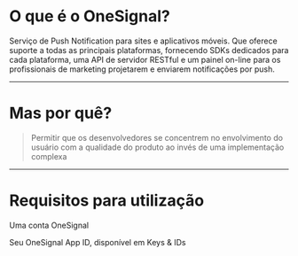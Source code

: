 
# O que é o OneSignal?

Serviço de Push Notification para sites e aplicativos móveis. Que oferece suporte a todas as principais plataformas, fornecendo SDKs dedicados para cada plataforma, uma API de servidor RESTful e um painel on-line para os profissionais de marketing projetarem e enviarem notificações por push.

---

# Mas por quê?

>Permitir que os desenvolvedores se concentrem no envolvimento do usuário com a qualidade do produto ao invés de uma implementação complexa
<!-- 
  Essa complexidade muitas vezes se dá pelo fato de ser necessário gerenciar
  o token que é gerado no momento em que o dispositivo se comunica com a API de notifications, 
  e que ao utilizar um sistema de Notifications,como Firebase, por exemplo, 
  este token sofre alterações de tempos em tempos, Tornando um pouco complicado 
  identificar o momento em que seu Backend deve receber um novo token.
 -->

---

# Requisitos para utilização

<div>
  <Appear>
    <p>Uma conta OneSignal</p>
    <p>Seu OneSignal App ID, disponível em Keys & IDs</p>
  </Appear>
</div>

<!-- 
  Para IOS existe uma certa complexidade envolvida, pois é necessário uma Apple Id 
  inscrita no programa de desenvolvimento da Apple $$$$

  Vale lembrar também que Push Notifications Web no IOS ainda não é permitida
-->
